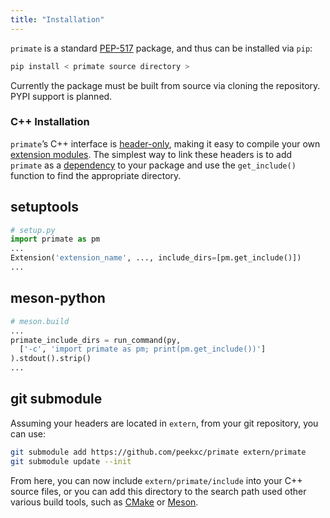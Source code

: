 ```yaml
---
title: "Installation"
---
```


`primate` is a standard [PEP-517](https://peps.python.org/pep-0517/) package, and thus can be installed via `pip`: 

```python
pip install < primate source directory >
```

Currently the package must be built from source via cloning the repository. PYPI support is planned. 

<!-- https://stackoverflow.com/questions/122906s39/quantifiable-metrics-benchmarks-on-the-usage-of-header-only-c-libraries/13593041#13593041 -->

### C++ Installation

`primate`'s C++ interface is [header-only](https://en.wikipedia.org/wiki/Header-only), making it easy to compile your own [extension modules](https://docs.python.org/3/extending/extending.html). The simplest way to link these headers is to add `primate` as a [dependency](https://peps.python.org/pep-0631/) to your package and use the `get_include()` function to find the appropriate directory.

::: {.panel-tabset}
## setuptools 

```python
# setup.py
import primate as pm
...
Extension('extension_name', ..., include_dirs=[pm.get_include()])
...
```

## meson-python

```python
# meson.build
...
primate_include_dirs = run_command(py, 
  ['-c', 'import primate as pm; print(pm.get_include())']
).stdout().strip()
...
```

## git submodule 

Assuming your headers are located in `extern`, from your git repository, you can use: 

```bash
git submodule add https://github.com/peekxc/primate extern/primate
git submodule update --init
```

From here, you can now include `extern/primate/include` into your C++ source files, or you can add this directory to the search path used other various build tools, such as [CMake](https://cmake.org/) or [Meson](https://mesonbuild.com/).

::: 
